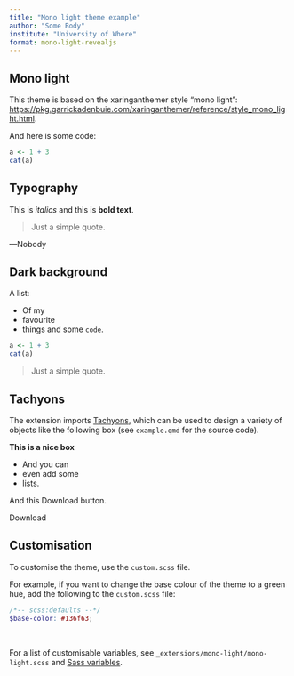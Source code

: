```yaml
---
title: "Mono light theme example"
author: "Some Body"
institute: "University of Where"
format: mono-light-revealjs
---
```


## Mono light

This theme is based on the xaringanthemer style "mono light": <https://pkg.garrickadenbuie.com/xaringanthemer/reference/style_mono_light.html>.

And here is some code:

```r
a <- 1 + 3
cat(a)
```

## Typography

This is *italics* and this is **bold text**.

> Just a simple quote.

---Nobody

## Dark background {background-color=var(--inverse)}

A list:

- Of my
- favourite
- things and some `code`.

```r
a <- 1 + 3
cat(a)
```

> Just a simple quote.

## Tachyons

The extension imports [Tachyons](https://tachyons.io), which can be used to design a variety of objects like the following box (see `example.qmd` for the source code).

::: {.bg-washed-blue .b--dark-blue .ba .bw2 .br3 .shadow-2 .ph4}
**This is a nice box**

- And you can
- even add some
- lists.
:::

And this Download button.

::: {.f6 .grow .no-underline .br-pill .ph3 .pv2 .mb2 .dib .white .bg-purple}
Download
:::

## Customisation

To customise the theme, use the `custom.scss` file.

For example, if you want to change the base colour of the theme to a green hue, add the following to the `custom.scss` file:

```scss
/*-- scss:defaults --*/
$base-color: #136f63;
```

<br>

For a list of customisable variables, see `_extensions/mono-light/mono-light.scss` and [Sass variables](https://quarto.org/docs/presentations/revealjs/themes.html#sass-variables).